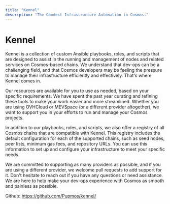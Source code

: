 ```yaml
---
title: "Kennel"
description: "The Goodest Infrastructure Automation in Cosmos."
---
```


# Kennel

Kennel is a collection of custom Ansible playbooks, roles, and scripts that are designed to assist in the running and management of nodes and related services on Cosmos-based chains. We understand that dev-ops can be a challenging field, and that Cosmos developers may be feeling the pressure to manage their infrastructure efficiently and effectively. That's where Kennel comes in.

Our resources are available for you to use as needed, based on your specific requirements. We have spent the past year curating and refining these tools to make your work easier and more streamlined. Whether you are using OVHCloud or MEVSpace (or a different provider altogether), we want to support you in your efforts to run and manage your Cosmos projects.

In addition to our playbooks, roles, and scripts, we also offer a registry of all Cosmos chains that are compatible with Kennel. This registry includes the default configuration for each of the supported chains, such as seed nodes, peer lists, minimum gas fees, and repository URLs. You can use this information to set up and configure your infrastructure to meet your specific needs.

We are committed to supporting as many providers as possible, and if you are using a different provider, we welcome pull requests to add support for it. Don't hesitate to reach out if you have any questions or need assistance. We are here to help make your dev-ops experience with Cosmos as smooth and painless as possible.

Github: https://github.com/Pupmos/kennel/
